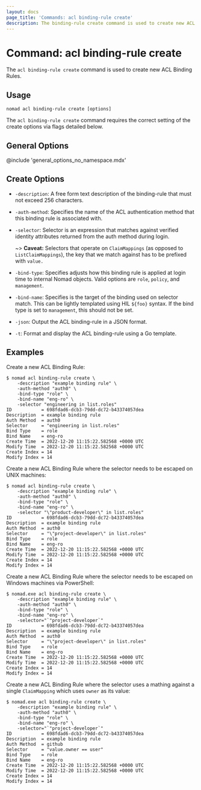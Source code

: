 ```yaml
---
layout: docs
page_title: 'Commands: acl binding-rule create'
description: The binding-rule create command is used to create new ACL Binding Rules.
---
```


# Command: acl binding-rule create

The `acl binding-rule create` command is used to create new ACL Binding Rules.

## Usage

```plaintext
nomad acl binding-rule create [options]
```

The `acl binding-rule create` command requires the correct setting of the create options
via flags detailed below.

## General Options

@include 'general_options_no_namespace.mdx'

## Create Options

- `-description`: A free form text description of the binding-rule that must not exceed
  256 characters.

- `-auth-method`: Specifies the name of the ACL authentication method that this
  binding rule is associated with.

- `-selector`: Selector is an expression that matches against verified identity
  attributes returned from the auth method during login.

  ~> **Caveat:** Selectors that operate on `ClaimMappings` (as opposed to
  `ListClaimMappings`), the key that we match against has to be prefixed with
  `value.`

- `-bind-type`: Specifies adjusts how this binding rule is applied at login time
  to internal Nomad objects. Valid options are `role`, `policy`, and `management`.

- `-bind-name`: Specifies is the target of the binding used on selector match.
  This can be lightly templated using HIL `${foo}` syntax. If the bind type is
  set to `management`, this should not be set.

- `-json`: Output the ACL binding-rule in a JSON format.

- `-t`: Format and display the ACL binding-rule using a Go template.

## Examples

Create a new ACL Binding Rule:

```shell-session
$ nomad acl binding-rule create \
    -description "example binding rule" \
    -auth-method "auth0" \
    -bind-type "role" \
    -bind-name "eng-ro" \
    -selector "engineering in list.roles"
ID           = 698fdad6-dcb3-79dd-dc72-b43374057dea
Description  = example binding rule
Auth Method  = auth0
Selector     = "engineering in list.roles"
Bind Type    = role
Bind Name    = eng-ro
Create Time  = 2022-12-20 11:15:22.582568 +0000 UTC
Modify Time  = 2022-12-20 11:15:22.582568 +0000 UTC
Create Index = 14
Modify Index = 14
```

Create a new ACL Binding Rule where the selector needs to be escaped on UNIX
machines:

```shell-session
$ nomad acl binding-rule create \
    -description "example binding rule" \
    -auth-method "auth0" \
    -bind-type "role" \
    -bind-name "eng-ro" \
    -selector "\"product-developer\" in list.roles"
ID           = 698fdad6-dcb3-79dd-dc72-b43374057dea
Description  = example binding rule
Auth Method  = auth0
Selector     = "\"project-developer\" in list.roles"
Bind Type    = role
Bind Name    = eng-ro
Create Time  = 2022-12-20 11:15:22.582568 +0000 UTC
Modify Time  = 2022-12-20 11:15:22.582568 +0000 UTC
Create Index = 14
Modify Index = 14
```

Create a new ACL Binding Rule where the selector needs to be escaped on Windows
machines via PowerShell:

```shell-session
$ nomad.exe acl binding-rule create \
    -description "example binding rule" \
    -auth-method "auth0" \
    -bind-type "role" \
    -bind-name "eng-ro" \
    -selector="`"project-developer`"
ID           = 698fdad6-dcb3-79dd-dc72-b43374057dea
Description  = example binding rule
Auth Method  = auth0
Selector     = "\"project-developer\" in list.roles"
Bind Type    = role
Bind Name    = eng-ro
Create Time  = 2022-12-20 11:15:22.582568 +0000 UTC
Modify Time  = 2022-12-20 11:15:22.582568 +0000 UTC
Create Index = 14
Modify Index = 14
```

Create a new ACL Binding Rule where the selector uses a mathing against a
single `ClaimMapping` which uses `owner` as its value:

```shell-session
$ nomad.exe acl binding-rule create \
    -description "example binding rule" \
    -auth-method "auth0" \
    -bind-type "role" \
    -bind-name "eng-ro" \
    -selector="`"project-developer`"
ID           = 698fdad6-dcb3-79dd-dc72-b43374057dea
Description  = example binding rule
Auth Method  = github
Selector     = "value.owner == user"
Bind Type    = role
Bind Name    = eng-ro
Create Time  = 2022-12-20 11:15:22.582568 +0000 UTC
Modify Time  = 2022-12-20 11:15:22.582568 +0000 UTC
Create Index = 14
Modify Index = 14
```

